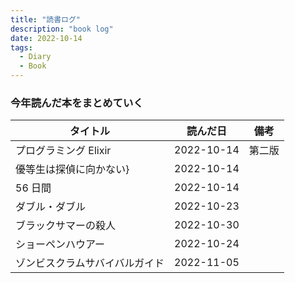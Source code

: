 ```yaml
---
title: "読書ログ"
description: "book log"
date: 2022-10-14
tags:
  - Diary
  - Book
---
```


### 今年読んだ本をまとめていく

|タイトル|読んだ日|備考|
|--|--|--|
|プログラミング Elixir|2022-10-14|第二版|
|優等生は探偵に向かない}|2022-10-14||
|56 日間|2022-10-14||
|ダブル・ダブル|2022-10-23||
|ブラックサマーの殺人|2022-10-30||
|ショーペンハウアー|2022-10-24||
|ゾンビスクラムサバイバルガイド|2022-11-05||
